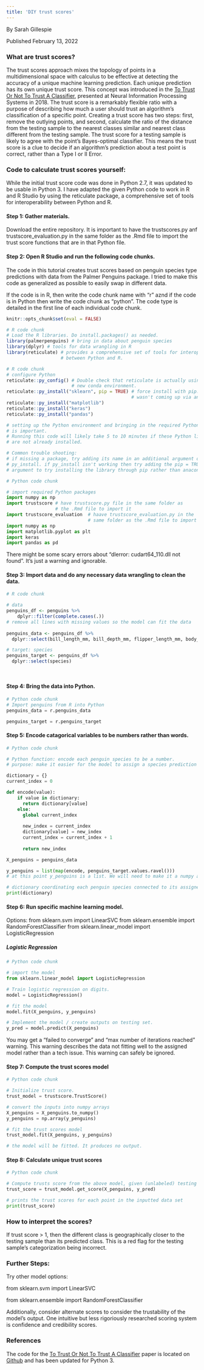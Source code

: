```yaml
---
title: 'DIY trust scores'
---
```

By Sarah Gillespie
 
Published February 13, 2022

### What are trust scores?


The trust scores approach mixes the topology of points in a multidimensional space with calculus to be effective at detecting the accuracy of a unique machine learning prediction. Each unique prediction has its own unique trust score. This concept was introduced in the [To Trust Or Not To Trust A Classifier](https://arxiv.org/pdf/1805.11783.pdf), presented at Neural Information Processing Systems in 2018. The trust score is a remarkably flexible ratio with a purpose of describing how much a user should trust an algorithm's classification of a specific point. Creating a trust score has two steps: first, remove the outlying points, and second, calculate the ratio of the distance from the testing sample to the nearest classes similar and nearest class different from the testing sample. The trust score for a testing sample is likely to agree with the point's Bayes-optimal classifier. This means the trust score is a clue to decide if an algorithm's prediction about a test point is correct, rather than a Type I or II Error. 


### Code to calculate trust scores yourself:

While the initial trust score code was done in Python 2.7, it was updated to be usable in Python 3. I have adapted the given Python code to work in R and R Studio by using the reticulate package, a comprehensive set of tools for interoperability between Python and R.


#### Step 1: Gather materials.
Download the entire repository. It is important to have the trustscores.py anf trustscore_evaluation.py in the same folder as the .Rmd file to import the trust score functions that are in that Python file.

#### Step 2: Open R Studio and run the following code chunks.

The code in this tutorial creates trust scores based on penguin species type predictions with data from the Palmer Penguins package. I tried to make this code as generalized as possible to easily swap in different data.

If the code is in R, then write the code chunk name with "r" aznd if the code is in Python then write the code chunk as "python". The code type is detailed in the first line of each individual code chunk.
  
```r
knitr::opts_chunk$set(eval = FALSE)

```


```r
# R code chunk
# Load the R libraries. Do install.packages() as needed.
library(palmerpenguins) # bring in data about penguin species
library(dplyr) # tools for data wrangling in R
library(reticulate) # provides a comprehensive set of tools for interoperability 
                    # between Python and R.

```


```r
# R code chunk
# configure Python
reticulate::py_config() # Double check that reticulate is actually using a 
                        # new conda environment.
reticulate::py_install("sklearn", pip = TRUE) # force install with pip. sklearn
                                              # wasn't coming up via anaconda.
reticulate::py_install("matplotlib")
reticulate::py_install("keras")
reticulate::py_install("pandas")

# setting up the Python environment and bringing in the required Python packages 
# is important.
# Running this code will likely take 5 to 10 minutes if these Python libraries
# are not already installed.

# Common trouble shooting:
# if missing a package, try adding its name in an additional argument of 
# py_install. if py_install isn't working then try adding the pip = TRUE
# argument to try installing the library through pip rather than anaconda.
```

```python
# Python code chunk

# import required Python packages
import numpy as np
import trustscore # have trustscore.py file in the same folder as 
                  # the .Rmd file to import it
import trustscore_evaluation  # haave trustscore_evaluation.py in the 
                              # same folder as the .Rmd file to import it
import numpy as np
import matplotlib.pyplot as plt
import keras
import pandas as pd

```

There might be some scary errors about "dlerror: cudart64_110.dll not found". It's just a warning and ignorable.

#### Step 3: Import data and do any necessary data wrangling to clean the data.

```r
# R code chunk

# data
penguins_df <- penguins %>%
    dplyr::filter(complete.cases(.))
# remove all lines with missing values so the model can fit the data
 
penguins_data <- penguins_df %>%
  dplyr::select(bill_length_mm, bill_depth_mm, flipper_length_mm, body_mass_g)

# target: species
penguins_target <- penguins_df %>%
  dplyr::select(species)
  
  
```

#### Step 4: Bring the data into Python.

```python
# Python code chunk
# Import penguins from R into Python
penguins_data = r.penguins_data

penguins_target = r.penguins_target
```

#### Step 5: Encode catagorical variables to be numbers rather than words.

```python
# Python code chunk

# Python function: encode each penguin species to be a number.
# purpose: make it easier for the model to assign a species prediction and its trust score

dictionary = {}
current_index = 0

def encode(value):
    if value in dictionary:
      return dictionary[value]
    else:
      global current_index
      
      new_index = current_index
      dictionary[value] = new_index
      current_index = current_index + 1
      
      return new_index

X_penguins = penguins_data

y_penguins = list(map(encode, penguins_target.values.ravel()))
# at this point y_penguins is a list. We will need to make it a numpy array later.

# dictionary coordinating each penguin species connected to its assigned number
print(dictionary)
```


#### Step 6: Run specific machine learning model.
Options:
from sklearn.svm import LinearSVC
from sklearn.ensemble import RandomForestClassifier
from sklearn.linear_model import LogisticRegression

##### Logistic Regression

```python
# Python code chunk

# import the model
from sklearn.linear_model import LogisticRegression

# Train logistic regression on digits.
model = LogisticRegression()

# fit the model
model.fit(X_penguins, y_penguins)

# Implement the model / create outputs on testing set.
y_pred = model.predict(X_penguins)
```

You may get a "failed to converge" and "max number of iterations reached" warning. This warning describes the data not fitting well to the assigned model rather than a tech issue. This warning can safely be ignored.

#### Step 7: Compute the trust scores model

```python
# Python code chunk

# Initialize trust score.
trust_model = trustscore.TrustScore()

# convert the inputs into numpy arrays
X_penguins = X_penguins.to_numpy()
y_penguins = np.array(y_penguins)

# fit the trust scores model
trust_model.fit(X_penguins, y_penguins)

# the model will be fitted. It produces no output.
```

#### Step 8: Calculate unique trust scores

```python
# Python code chunk

# Compute trusts score from the above model, given (unlabeled) testing examples and (hard) model predictions.
trust_score = trust_model.get_score(X_penguins, y_pred)

# prints the trust scores for each point in the inputted data set
print(trust_score)

```


### How to interpret the scores?

If trust score > 1, then the different class is geographically closer to the testing sample than its predicted class. This is a red flag for the testing sample's categorization being incorrect.


### Further Steps:
Try other model options:

from sklearn.svm import LinearSVC

from sklearn.ensemble import RandomForestClassifier

Additionally, consider alternate scores to consider the trustability of the model's output. One intuitive but less rigoriously researched scoring system is confidence and credibility scores.


### References

The code for the [To Trust Or Not To Trust A Classifier](https://arxiv.org/pdf/1805.11783.pdf) paper is located on [Github](https://github.com/google/TrustScore) and has been updated for Python 3.
